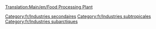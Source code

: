 [[Translation:Main/en/Food Processing Plant]]{{en/-}}
{{fr/Industries|image=Foodprocplant.png
|nom=Usine agroalimentaire
|climats=[[Main/en/Climat/Fr#Subtropical|Subtropical]], [[Main/en/Climat/Fr#Subarctique|Subarctique]].
|accepte=[[Main/fr/Bétail|Bétail]], [[Main/fr/Blé|Blé]] (climat subarctique seulement), [[Main/fr/Fruits|Fruits]], [[Main/fr/Maïs|Maïs]] (climat subtropical uniquement)
|produit=[[Main/fr/Nourriture|Nourriture]]
|notes=Absent des climats [[Main/en/Climat/Fr#Tempéré|tempérés]]. La nourriture est requise pour les villes au-dessus de la limite de neige, dans un climat subarctique. Dans un climat subtropical, la nourriture et l'eau sont nécessaires pour que les villes dans le désert croissent.
}}

[[Category:fr/Industries secondaires]]
[[Category:fr/Industries subtropicales]]
[[Category:fr/Industries subarctiques]]